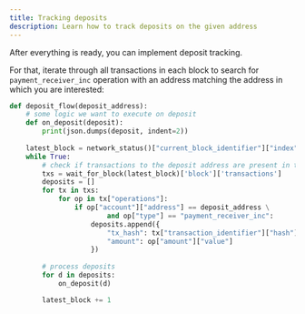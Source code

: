 ```yaml
---
title: Tracking deposits
description: Learn how to track deposits on the given address
---
```


After everything is ready, you can implement deposit tracking.

For that, iterate through all transactions in each block to search for `payment_receiver_inc` operation with an address matching the address in which you are interested:


```python
def deposit_flow(deposit_address):
    # some logic we want to execute on deposit
    def on_deposit(deposit):
        print(json.dumps(deposit, indent=2))
    
    latest_block = network_status()["current_block_identifier"]["index"]
    while True:
        # check if transactions to the deposit address are present in the latest block
        txs = wait_for_block(latest_block)['block']['transactions']
        deposits = []
        for tx in txs:
            for op in tx["operations"]:
                if op["account"]["address"] == deposit_address \
                        and op["type"] == "payment_receiver_inc":
                    deposits.append({
                        "tx_hash": tx["transaction_identifier"]["hash"],
                        "amount": op["amount"]["value"]
                    })
        
        # process deposits
        for d in deposits:
            on_deposit(d)

        latest_block += 1
```

